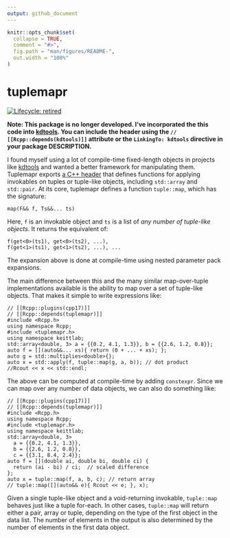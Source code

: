 ```yaml
---
output: github_document
---
```


<!-- README.md is generated from README.Rmd. Please edit that file -->

```r
knitr::opts_chunk$set(
  collapse = TRUE,
  comment = "#>",
  fig.path = "man/figures/README-",
  out.width = "100%"
)
```

# tuplemapr

<!-- badges: start -->
[![Lifecycle: retired](https://img.shields.io/badge/lifecycle-retired-orange.svg)](https://www.tidyverse.org/lifecycle/#retired)
<!-- badges: end -->

**Note: This package is no longer developed. I've incorporated the this code into [kdtools](https://github.com/thk686/kdtools). You can include the header using the `// [[Rcpp::depends(kdtools)]]` attribute or the `LinkingTo: kdtools` directive in your package DESCRIPTION.**

I found myself using a lot of compile-time fixed-length objects in projects like [kdtools](https://github.com/thk686/kdtools) and wanted a better framework for manipulating them. Tuplemapr exports [a C++ header](https://github.com/thk686/tuplemapr/blob/master/inst/include/tuplemapr.h) that defines functions for applying invokables on tuples or tuple-like objects, including ```std::array``` and ```std::pair```. At its core, tuplemapr defines a function ```tuple::map```, which has the signature:
```
map(F&& f, Ts&&... ts)
```
Here, ```f``` is an invokable object and ```ts``` is a list of *any number of tuple-like objects*. It returns the equivalent of:
```
f(get<0>(ts1), get<0>(ts2), ...),
f(get<1>(ts1), get<1>(ts2), ...), ...
```
The expansion above is done at compile-time using nested parameter pack expansions.

The main difference between this and the many similar map-over-tuple implementations available is the ability to map over a set of tuple-like objects. That makes it simple to write expressions like:
```Rcpp
// [[Rcpp::plugins(cpp17)]]    
// [[Rcpp::depends(tuplemapr)]]
#include <Rcpp.h>
using namespace Rcpp;
#include <tuplemapr.h>
using namespace keittlab;
std::array<double, 3> a = {{0.2, 4.1, 1.3}}, b = {{2.6, 1.2, 0.8}};
auto f = [](auto&&... xs){ return (0 + ... + xs); };
auto g = std::multiplies<double>{};
auto x = std::apply(f, tuple::map(g, a, b)); // dot product
//Rcout << x << std::endl;
```

The above can be computed at compile-time by adding ```constexpr```. Since we can map over any number of data objects, we can also do something like:

```Rcpp
// [[Rcpp::plugins(cpp17)]]    
// [[Rcpp::depends(tuplemapr)]]
#include <Rcpp.h>
using namespace Rcpp;
#include <tuplemapr.h>
using namespace keittlab;
std::array<double, 3>
  a = {{0.2, 4.1, 1.3}},
  b = {{2.6, 1.2, 0.8}},
  c = {{3.1, 8.4, 2.4}};
auto f = [](double ai, double bi, double ci) {
  return (ai - bi) / ci;  // scaled difference
};
auto x = tuple::map(f, a, b, c); // return array
// tuple::map([](auto&& e){ Rcout << e; }, x);
```

Given a single tuple-like object and a void-returning invokable, ```tuple::map``` behaves just like a tuple for-each. In other cases, ```tuple::map``` will return either a pair, array or tuple, depending on the type of the first object in the data list. The number of elements in the output is also determined by the number of elements in the first data object.

